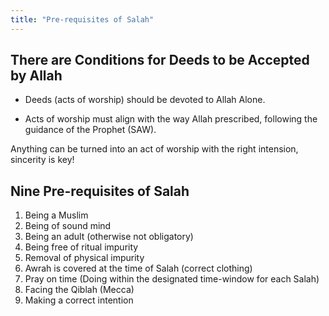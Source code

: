 ```yaml
---
title: "Pre-requisites of Salah"
---
```


## There are Conditions for Deeds to be Accepted by Allah

-   Deeds (acts of worship) should be devoted to Allah Alone.

-   Acts of worship must align with the way Allah prescribed, following the guidance of the Prophet (SAW).

::: callout-tip
Anything can be turned into an act of worship with the right intension, sincerity is key!
:::

## Nine Pre-requisites of Salah

1.  Being a Muslim
2.  Being of sound mind
3.  Being an adult (otherwise not obligatory)
4.  Being free of ritual impurity <!--# elaborate -->
5.  Removal of physical impurity <!--# elaborate -->
6.  Awrah is covered at the time of Salah (correct clothing) <!--# elaborate. what is awrah -->
7.  Pray on time (Doing within the designated time-window for each Salah) <!--# elaborate. perhaps miracles of praying on time -->
8.  Facing the Qiblah (Mecca)
9.  Making a correct intention <!--# elaborate, add hadith of the intension? -->
